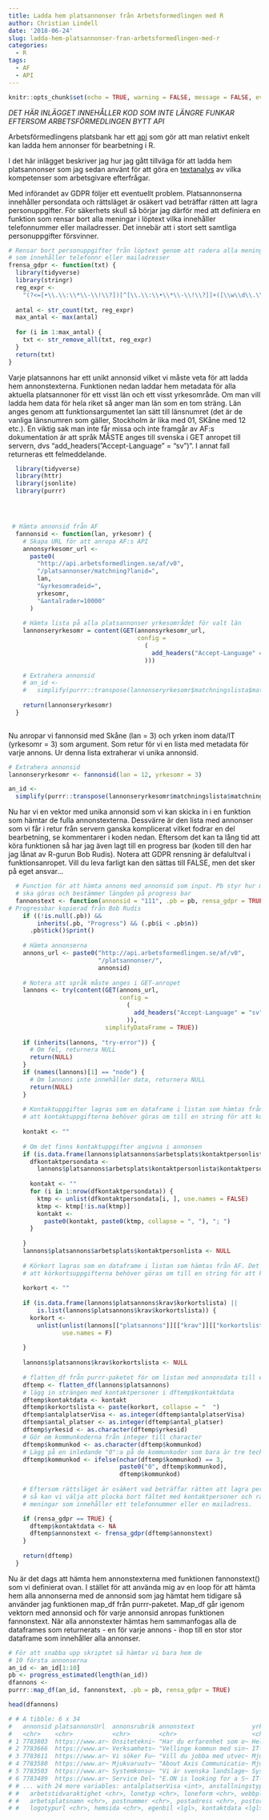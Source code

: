 ```yaml
---
title: Ladda hem platsannonser från Arbetsformedlingen med R
author: Christian Lindell
date: '2018-06-24'
slug: ladda-hem-platsannonser-fran-arbetsformedlingen-med-r
categories:
  - R
tags:
  - AF
  - API
---
```




```r
knitr::opts_chunk$set(echo = TRUE, warning = FALSE, message = FALSE, eval = FALSE)
```

*DET HÄR INLÄGGET INNEHÅLLER KOD SOM INTE LÄNGRE FUNKAR EFTERSOM ARBETSFÖRMEDLINGEN BYTT API*

Arbetsförmedlingens platsbank har ett [api](https://www.arbetsformedlingen.se/download/18.40fa4e7b159ff029331706ca/1486976282357/teknisk-beskrivning-lediga-jobb.pdf) som gör att man relativt enkelt kan ladda hem annonser för bearbetning i R. 

I det här inlägget beskriver jag hur jag gått tillväga för att ladda hem platsannonser som jag sedan använt för att göra en [textanalys](http://filer.skane.com/textanalys_platsannonser/data_it/Efterfragan_data_och_it.html) av vilka kompetenser som arbetsgivare efterfrågar.



Med införandet av GDPR följer ett eventuellt problem. Platsannonserna innehåller persondata och rättsläget är osäkert vad beträffar rätten att lagra personuppgifter. För säkerhets skull så börjar jag därför med att definiera en funktion som rensar bort alla meningar i löptext vilka innehåller telefonnummer eller mailadresser. Det innebär att i stort sett samtliga personuppgifter försvinner.

```r
# Rensar bort personuppgifter från löptext genom att radera alla meningar
# som innehåller telefonnr eller mailadresser
frensa_gdpr <- function(txt) {
  library(tidyverse)
  library(stringr)
  reg_expr <-
    "(?<=[•\\.\\:\\*\\-\\!\\?])[^[\\.\\:\\•\\*\\-\\!\\?]]+([\\w\\d\\.\\-]{2,20}\\@[\\d\\w\\.]{2,20}\\.[\\w]{2,3}|[\\w\\d\\-_]{2,20}\\@[\\d\\w]{2,20}|[\\d\\s\\+\\-\\(\\)]{11,20}|kontakta|Kontakta|contact|Contact)+"
  
  antal <- str_count(txt, reg_expr)
  max_antal <- max(antal)
  
  for (i in 1:max_antal) {
    txt <- str_remove_all(txt, reg_expr)
  }
  return(txt)
}
```


Varje platsannons har ett unikt annonsid vilket vi måste veta för att ladda hem annonstexterna. Funktionen nedan laddar hem metadata för alla aktuella platsannoner för ett visst län och ett visst yrkesområde. Om man vill ladda hem data för hela riket så anger man län som en tom sträng. Län anges genom att funktionsargumentet lan sätt till länsnumret (det är de vanliga länsnumren som gäller, Stockholm är lika med 01, SKåne med 12 etc.). En viktig sak man inte får missa och inte framgår av AF:s dokumentation är att språk MÅSTE anges till svenska i GET anropet  till servern, dvs "add_headers("Accept-Language" = "sv")". I annat fall returneras ett felmeddelande.



```r
  library(tidyverse)
  library(httr)
  library(jsonlite)
  library(purrr)




 # Hämta annonsid från AF
  fannonsid <- function(lan, yrkesomr) {
    # Skapa URL för att anropa AF:s API
    annonsyrkesomr_url <-
      paste0(
        "http://api.arbetsformedlingen.se/af/v0",
        "/platsannonser/matchning?lanid=",
        lan,
        "&yrkesomradeid=",
        yrkesomr,
        "&antalrader=10000"
      )
    
    # Hämta lista på alla platsannonser yrkesområdet för valt län
    lannonseryrkesomr = content(GET(annonsyrkesomr_url,
                                    config =
                                      (
                                        add_headers("Accept-Language" = "sv")
                                      )))
    
    # Extrahera annonsid
    # an_id <-
    #   simplify(purrr::transpose(lannonseryrkesomr$matchningslista$matchningdata)$annonsid)
    
    return(lannonseryrkesomr)
  }
    
```

Nu anropar vi fannonsid med Skåne (lan = 3) och yrken inom data/IT (yrkesomr = 3) som argument. Som retur för vi en lista med metadata för varje annons. Ur denna lista extraherar vi unika annonsid.

```r
# Extrahera annonsid
lannonseryrkesomr <- fannonsid(lan = 12, yrkesomr = 3)

an_id <-
  simplify(purrr::transpose(lannonseryrkesomr$matchningslista$matchningdata)$annonsid)
```


Nu har vi en vektor med unika annonsid som vi kan skicka in i en funktion som hämtar de fulla annonstexterna. Dessvärre är den lista med annonser som vi får i retur från servern ganska komplicerat vilket fodrar en del bearbetning, se kommentarer i koden nedan. Eftersom det kan ta lång tid att köra funktionen så har jag även lagt till en progress bar (koden till den har jag lånat av R-gurun Bob Rudis). Notera att GDPR rensning är defalultval i funktionsanropet. Vill du leva farligt kan den sättas till FALSE, men det sker på eget ansvar...


```r
  # Function för att hämta annons med annonsid som input. Pb styr hur många iterationer som
  # ska göras och bestämmer längden på progress bar
  fannonstext <- function(annonsid = "111", .pb = pb, rensa_gdpr = TRUE) {    
# Progressbar kopierad från Bob Rudis
    if ((!is.null(.pb)) &&
        inherits(.pb, "Progress") && (.pb$i < .pb$n))
      .pb$tick()$print()
    
    # Hämta annonserna
    annons_url <- paste0("http://api.arbetsformedlingen.se/af/v0",
                         "/platsannonser/",
                         annonsid)
    
    # Notera att språk måste anges i GET-anropet
    lannons <- try(content(GET(annons_url,
                               config =
                                 (
                                   add_headers("Accept-Language" = "sv")
                                 )),
                           simplifyDataFrame = TRUE))
    
    if (inherits(lannons, "try-error")) {
      # Om fel, returnera NULL
      return(NULL)
    }
    if (names(lannons)[1] == "node") {
      # Om lannons inte innehåller data, returnera NULL
      return(NULL)
    }
    
    # Kontaktuppgifter lagras som en dataframe i listan som hämtas från AF. Det innebär
    # att kontaktuppgifterna behöver göras om till en string för att kunna sparas
    
    kontakt <- ""
    
    # Om det finns kontaktuppgifter angivna i annonsen
    if (is.data.frame(lannons$platsannons$arbetsplats$kontaktpersonlista$kontaktpersondata)) {
      dfkontaktpersondata <-
        lannons$platsannons$arbetsplats$kontaktpersonlista$kontaktpersondata
      
      kontakt <- ""
      for (i in 1:nrow(dfkontaktpersondata)) {
        ktmp <- unlist(dfkontaktpersondata[i, ], use.names = FALSE)
        ktmp <- ktmp[!is.na(ktmp)]
        kontakt <-
          paste0(kontakt, paste0(ktmp, collapse = ", "), "; ")
      }
      
    }
    lannons$platsannons$arbetsplats$kontaktpersonlista <- NULL
    
    # Körkort lagras som en dataframe i listan som hämtas från AF. Det innebär
    # att körkortsuppgifterna behöver göras om till en string för att kunna lagras
    
    korkort <- ""
    
    if (is.data.frame(lannons$platsannons$krav$korkortslista) ||
        is.list(lannons$platsannons$krav$korkortslista)) {
      korkort <-
        unlist(unlist(lannons[["platsannons"]][["krav"]][["korkortslista"]][["korkortstyp"]]),
               use.names = F)
      
    }
    
    lannons$platsannons$krav$korkortslista <- NULL
    
    # flatten_df från purrr-paketet för om listan med annonsdata till en dataframe
    dftemp <- flatten_df(lannons$platsannons)
    # lägg in strängen med kontaktpersoner i dftemp$kontaktdata
    dftemp$kontaktdata <- kontakt
    dftemp$korkortslista <- paste(korkort, collapse = "  ")
    dftemp$antalplatserVisa <- as.integer(dftemp$antalplatserVisa)
    dftemp$antal_platser <- as.integer(dftemp$antal_platser)
    dftemp$yrkesid <- as.character(dftemp$yrkesid)
    # Gör om kommunkoderna från integer till character
    dftemp$kommunkod <- as.character(dftemp$kommunkod)
    # Lägg på en inledande "0":a på de kommunkoder som bara är tre tecken långa
    dftemp$kommunkod <- ifelse(nchar(dftemp$kommunkod) == 3,
                               paste0("0", dftemp$kommunkod),
                               dftemp$kommunkod)
    
    # Eftersom rättsläget är osäkert vad beträffar rätten att lagra personuppgifter
    # så kan vi välja att plocka bort fältet med kontaktpersoner och radera alla 
    # meningar som innehåller ett telefonnummer eller en mailadress.

    if (rensa_gdpr == TRUE) {
      dftemp$kontaktdata <- NA
      dftemp$annonstext <- frensa_gdpr(dftemp$annonstext)
    }
    
    return(dftemp)
  }
```


Nu är det dags att hämta hem annonstexterna med funktionen fannonstext() som vi definierat ovan. I stället för att använda mig av en loop för att hämta hem alla annonserna med de annonsid som jag hämtat hem tidigare så använder jag funktionen map_df från purrr-paketet. Map_df går igenom vektorn med annonsid och för varje annonsid anropas funktionen fannonstext. När alla annonstexter hämtas hem sammanfogas alla de dataframes som returnerats - en för varje annons - ihop till en stor stor dataframe som innehåller alla annonser.
  

```r
# För att snabba upp skriptet så hämtar vi bara hem de
# 10 första annonserna
an_id <- an_id[1:10]
pb <- progress_estimated(length(an_id))
dfannons <-
purrr::map_df(an_id, fannonstext, .pb = pb, rensa_gdpr = TRUE)

head(dfannons)

# # A tibble: 6 x 34
#   annonsid platsannonsUrl  annonsrubrik annonstext                yrkesbenamning yrkesid publiceraddatum antal_platser kommunnamn kommunkod
#   <chr>    <chr>           <chr>        <chr>                     <chr>          <chr>   <chr>                   <int> <chr>      <chr>    
# 1 7783803  https://www.ar~ Onsitetekni~ "Har du erfarenhet som o~ Helpdesktekni~ 7020    2018-06-21T20:~             1 Lund       1281     
# 2 7783666  https://www.ar~ Verksamhets~ "Vellinge kommun med sin~ IT-samordnare  2915    2018-06-21T16:~             1 Vellinge   1233     
# 3 7783611  https://www.ar~ Vi söker Fu~ "Vill du jobba med utvec~ Mjukvaruutvec~ 80      2018-06-21T16:~             1 Malmö      1280     
# 4 7783580  https://www.ar~ Mjukvaruutv~ "About Axis Communicatio~ Mjukvaruutvec~ 80      2018-06-21T15:~             1 Lund       1281     
# 5 7783503  https://www.ar~ Systemkonsu~ "Vi är svenska landslage~ Systemarkitekt 7601    2018-06-21T15:~             1 Malmö      1280     
# 6 7783489  https://www.ar~ Service Del~ "E.ON is looking for a S~ IT-arkitekt/L~ 6626    2018-06-21T15:~             1 Malmö      1280     
# # ... with 24 more variables: antalplatserVisa <int>, anstallningstyp <chr>, varaktighet <chr>, arbetstid <chr>,
# #   arbetstidvaraktighet <chr>, lonetyp <chr>, loneform <chr>, webbplats <chr>, sista_ansokningsdag <chr>, ovrigt_om_ansokan <chr>,
# #   arbetsplatsnamn <chr>, postnummer <chr>, postadress <chr>, postort <chr>, postland <chr>, land <chr>, besoksadress <chr>,
# #   logotypurl <chr>, hemsida <chr>, egenbil <lgl>, kontaktdata <lgl>, korkortslista <chr>, referens <chr>, epostadress <chr>
```

